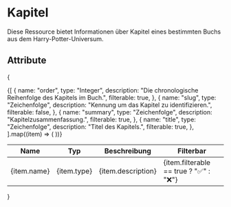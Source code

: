# Kapitel

Diese Ressource bietet Informationen über Kapitel eines bestimmten Buchs aus dem Harry-Potter-Universum.

## Attribute

{
<table>
  <thead>
    <tr>
      <th>Name</th>
      <th>Typ</th>
      <th>Beschreibung</th>
      <th>Filterbar</th>
    </tr>
  </thead>
  <tbody>
    {[
      {
        name: "order",
        type: "Integer",
        description: "Die chronologische Reihenfolge des Kapitels im Buch.",
        filterable: true,
      },
      {
        name: "slug",
        type: "Zeichenfolge",
        description: "Kennung um das Kapitel zu identifizieren.",
        filterable: false,
      },
      {
        name: "summary",
        type: "Zeichenfolge",
        description: "Kapitelzusammenfassung.",
        filterable: true,
      },
      {
        name: "title",
        type: "Zeichenfolge",
        description: "Titel des Kapitels.",
        filterable: true,
      },
    ].map((item) => (
      <tr key={item.name}>
        <td>{item.name}</td>
        <td>{item.type}</td>
        <td>{item.description}</td>
        <td>{item.filterable == true ? "✅" : "❌"}</td>
      </tr>
    ))}
  </tbody>
</table>
}

